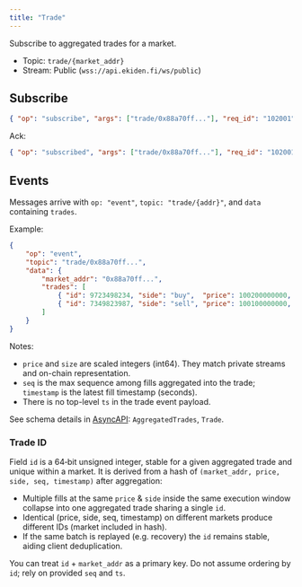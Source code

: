 ```yaml
---
title: "Trade"
---
```


Subscribe to aggregated trades for a market.

- Topic: `trade/{market_addr}`
- Stream: Public (`wss://api.ekiden.fi/ws/public`)

## Subscribe

```json
{ "op": "subscribe", "args": ["trade/0x88a70ff..."], "req_id": "102001" }
```

Ack:

```json
{ "op": "subscribed", "args": ["trade/0x88a70ff..."], "req_id": "102001" }
```

## Events

Messages arrive with `op: "event"`, `topic: "trade/{addr}"`, and `data` containing `trades`.

Example:

```json
{
	"op": "event",
	"topic": "trade/0x88a70ff...",
	"data": {
		"market_addr": "0x88a70ff...",
		"trades": [
			{ "id": 9723498234, "side": "buy",  "price": 100200000000, "size": 100000000, "seq": 12345, "timestamp": 1718000000 },
			{ "id": 7349823987, "side": "sell", "price": 100100000000, "size": 200000000, "seq": 12346, "timestamp": 1718000001 }
		]
	}
}
```

Notes:
- `price` and `size` are scaled integers (int64). They match private streams and on-chain representation.
- `seq` is the max sequence among fills aggregated into the trade; `timestamp` is the latest fill timestamp (seconds).
- There is no top-level `ts` in the trade event payload.

See schema details in [AsyncAPI](../websockets/public): `AggregatedTrades`, `Trade`.

### Trade ID

Field `id` is a 64‑bit unsigned integer, stable for a given aggregated trade and unique within a market. It is derived from a hash of `(market_addr, price, side, seq, timestamp)` after aggregation:

- Multiple fills at the same `price` & `side` inside the same execution window collapse into one aggregated trade sharing a single `id`.
- Identical (price, side, seq, timestamp) on different markets produce different IDs (market included in hash).
- If the same batch is replayed (e.g. recovery) the `id` remains stable, aiding client deduplication.

You can treat `id` + `market_addr` as a primary key. Do not assume ordering by `id`; rely on provided `seq` and `ts`.
